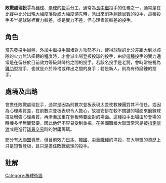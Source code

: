'''敗戰處理投手'''為[[棒球|棒球]]、[[壘球|壘球]]的[[投手|投手]]分工，通常為[[長中繼|長中繼]]投手的任務之一，通常是在比賽中比分出現大幅度落後或大幅度領先時，派出來消耗[[垃圾時間|剩餘局數]]的投手，這種投手多半是球隊裡實力較差，或是實力不差，但心理素質較差的投手。

==角色==
當[[先發投手|先發投手]]崩盤，外加[[中繼投手|中繼投手]]圍堵對方攻勢不力，使得球隊的比分差距大到以該隊的火力無法扭轉的程度時，才會派出場登板投球的投手，由於這種投手的實力通常是在留任於目前效力等級與降格之間的投手{{notetag|1=以大聯盟為例，指介於大聯盟到3A之間的投手，而在亞洲三國職棒則是一軍與二軍之間，或二軍到育成甚至戰力外選手之間。}}。若該名投手是老將，會時常被視為[[雞肋|雞肋]]型投手，也就是介於降格或釋出之間的身手；若是新人，則為有待磨鍊的投手。
　　
==處境及出路==
會擔任敗戰處理投手，通常是因為前數次登板表現太差使教練團對其不信任。或因為心理素質差，在前數次登板表現令人擔心，故被安排在較不關鍵的場面來磨鍊球技及增強心理素質，再漸漸加重在登板時要面對的場面。這種投手出場由於登場的時機多半無關緊要，因此他們不容易受到重視。在美國職棒大聯盟常常是被[[指定讓渡|指定讓渡]]或是進行[[球員交易|球員交易]]時的附庸籌碼。

部分有[[美國職棒大聯盟|大聯盟]]資歷，但目前效力[[日本職棒|日本]]、[[韓國職棒|韓國]]、[[中華職棒|中華職棒]]的洋投，在大聯盟的資歷上只是短暫登板，且只是擔任敗戰處理的投手。

==註解==
{{notefoot}}

{{Baseball pitcher}}
{{Baseball Positions}}
{{棒球小作品}}

[[Category:棒球術語|Category:棒球術語]]